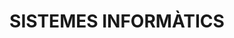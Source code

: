 ---
title: SISTEMES INFORMÀTICS
description: Sistemes informàtics CFGS DAM
template: splash
hero:
  tagline: Sistemes informàtics CFGS DAM
  image:
    file: ../../../assets/bannerA.png
  actions:
    - text: "UT1 - SISTEMES INFORMÀTICS: ARQUITECTURA I COMPONENTS"
      link: ut1/ut11
    - text: "UT2 - SISTEMES OPERATIUS. INTRODUCCIÓ"
      link: ./ut2/ut21
---